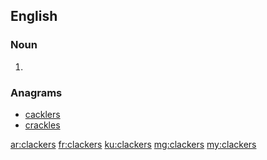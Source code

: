 ==English==

===Noun===
{{head|en|plural}}

# {{plural of|clacker|lang=en}}

===Anagrams===
* [[cacklers#English|cacklers]]
* [[crackles#English|crackles]]

[[ar:clackers]]
[[fr:clackers]]
[[ku:clackers]]
[[mg:clackers]]
[[my:clackers]]
